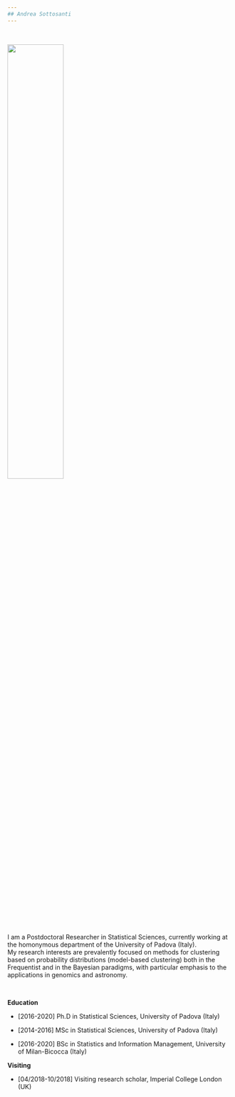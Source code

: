 ```yaml
---
## Andrea Sottosanti
---
```


&nbsp;   &nbsp;   &nbsp;

<img src="files/prato_della_valle_pd.jpg" style="width:50%">

&nbsp;   &nbsp;   &nbsp;

I am a Postdoctoral Researcher in Statistical Sciences, currently working at the homonymous department of the University of Padova (Italy).  
My research interests are prevalently focused on methods for clustering based on probability distributions (model-based clustering) both in the Frequentist and in the Bayesian paradigms, with particular emphasis to the applications in genomics and astronomy.

&nbsp; 

**Education**

- [2016-2020] Ph.D in Statistical Sciences, University of Padova (Italy)

- [2014-2016] MSc in Statistical Sciences, University of Padova (Italy)

- [2016-2020] BSc in Statistics and Information Management, University of Milan-Bicocca (Italy)

**Visiting**

- [04/2018-10/2018] Visiting research scholar, Imperial College London (UK)